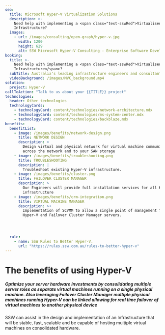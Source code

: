 ```yaml
---
seo:
  title: Microsoft Hyper-V Virtualization Solutions
  description: >-
    Need help with implementing a <span class="text-sswRed">Virtualised Server
    Infrastructure?
  images:
    - url: /images/consulting/open-graph/hyper-v.jpg
      width: 1200
      height: 629
      alt: SSW Microsoft Hyper-V Consulting - Enterprise Software Development
booking:
  title: >-
    Need help with implementing a <span class="text-sswRed">Virtualised Server
    Infrastructure</span>?
  subTitle: Australia's leading infrastructure engineers and consultants
  videoBackground: /images/MVC_background.mp4
solution:
  project: Hyper-V
callToAction: "Talk to us about your {{TITLE}} project"
technologies:
  header: Other technologies
  technologyCards:
    - technologyCard: content/technologies/network-architecture.mdx
    - technologyCard: content/technologies/ms-system-center.mdx
    - technologyCard: content/technologies/backblaze.mdx
benefits:
  benefitList:
    - image: /images/benefits/network-design.png
      title: NETWORK DESIGN
      description: >
        Design virtual and physical network for virtual machine communication
        across the network and to your SAN storage
    - image: /images/benefits/troubleshooting.png
      title: TROUBLESHOOTING
      description: |
        Troubleshoot existing Hyper-V infrastructure.
    - image: /images/benefits/cluster.png
      title: FAILOVER CLUSTER MANAGER
      description: >
        Our Engineers will provide full installation services for all Hyper-V
        infrastructure
    - image: /images/benefits/crm-integration.png
      title: VIRTUAL MACHINE MANAGER
      description: >+
        Implementation of SCVMM to allow a single point of management for all
        Hyper-V and Failover Cluster Manager servers.




  rule:
    - name: SSW Rules to Better Hyper-V.
      url: "https://rules.ssw.com.au/rules-to-better-hyper-v"
---
```


# The benefits of using Hyper-V

##### Optimize your server hardware investments by consolidating multiple server roles as separate virtual machines running on a single physical machine. Also leveraging Failover Cluster Manager multiple physical machines running Hyper-V can be linked allowing for real time failover of virtual machines to another physical device

SSW can assist in the design and implementation of an Infrastructure that will be stable, fast, scalable and be capable of hosting multiple virtual machines on consolidated hardware.
